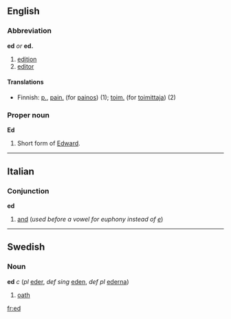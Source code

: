 ==English==

===Abbreviation===
'''ed''' ''or'' '''ed.'''

#[[edition]]
#[[editor]]

====Translations====
*Finnish: [[p.]], [[pain.]] (for [[painos]]) (1); [[toim.]] (for [[toimittaja]]) (2)

===Proper noun===
'''Ed'''

# Short form of [[Edward]].

----

==Italian==

===Conjunction===
'''ed'''

#[[and]] (''used before a vowel for euphony instead of [[e#Italian|e]]'')

----
==Swedish==
===Noun===
'''ed''' ''c'' (''pl'' [[eder]], ''def sing'' [[eden]], ''def pl'' [[ederna]])

#[[oath]]

[[fr:ed]]